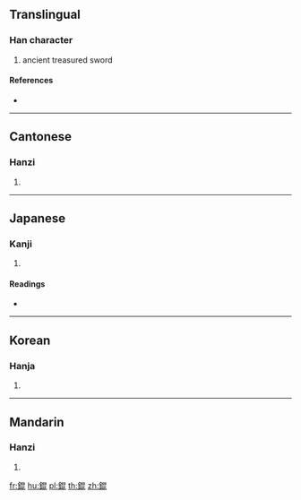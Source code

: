 {{character info/new}}
{{also|锟}}
==Translingual==

===Han character===
{{Han char|rn=167|rad=金|as=08|sn=16|four=86111|canj=CAPP}}

# ancient treasured sword

====References====
* {{Han ref|kx=1310.060|dkj=40542|dj=1811.280|hdz=64218.130|uh=9315|ud=37653|bh=C043|bd=49219}}

----

==Cantonese==

===Hanzi===
{{yue-hanzi|jyut=|y=gwan1|sim=锟}}

# {{defn|lang=yue|sort=金08}}

----

==Japanese==

===Kanji===
{{ja-kanji|grade=|rs=金08}}

# {{defn|lang=ja|sort=金08}}

====Readings====
* {{ja-readings|on=[[こん]] (kon), [[ぜん]] (zen), [[ねん]] (nen)|kun=[[かりも]] (karimo)|nanori=}}

----

==Korean==

===Hanja===
{{ko-hanja|hangeul=곤|eumhun=|rv=gon|mr=kon|y=kon}}

# {{defn|lang=ko|sort=金08}}

----

==Mandarin==

===Hanzi===
{{cmn-hanzi|sim=锟|pin=[[kūn]] ([[kun1]])|wg=k'un<sup>1</sup>}}

# {{defn|lang=cmn|sort=金08}}

[[fr:錕]]
[[hu:錕]]
[[pl:錕]]
[[th:錕]]
[[zh:錕]]